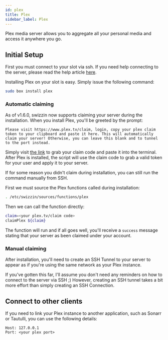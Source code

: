 ```yaml
---
id: plex
title: Plex
sidebar_label: Plex
---
```


Plex media server allows you to aggregate all your personal media and access it anywhere you go.

## Initial Setup

First you must connect to your slot via ssh. If you need help connecting to the server, please read the help article [here](../getting-started/how-do-i-connect.md).

Installing Plex on your slot is easy. Simply issue the following command:

```sh
sudo box install plex
```

### Automatic claiming

As of v1.6.0, swizzin now supports claiming your server during the installation. When you install Plex, you'll be greeted by the prompt:

```wrap
Please visit https://www.plex.tv/claim, login, copy your plex claim token to your clipboard and paste it here. This will automatically claim your server! Otherwise, you can leave this blank and to tunnel to the port instead.
```

Simply visit [the link](https://www.plex.tv/claim) to grab your claim code and paste it into the terminal. After Plex is installed, the script will use the claim code to grab a valid token for your user and apply it to your server.

If for some reason you didn't claim during installation, you can still run the command manually from SSH.

First we must source the Plex functions called during installation:

```bash
. /etc/swizzin/sources/functions/plex
```

Then we can call the function directly:

```bash
claim=<your plex.tv/claim code>
claimPlex ${claim}
```

The function will run and if all goes well, you'll receive a `success` message stating that your server as been claimed under your account.

### Manual claiming

After installation, you'll need to create an SSH Tunnel to your server to appear as if you're using the same network as your Plex instance.

If you've gotten this far, I'll assume you don't need any reminders on how to connect to the server via SSH ;) However, creating an SSH tunnel takes a bit more effort than simply creating an SSH Connection.


<SystemdTabs service="plexmediaserver"/>

## Connect to other clients

If you need to link your Plex instance to another application, such as Sonarr or Tautulli, you can use the following details:

```plaintext main
Host: 127.0.0.1
Port: <your plex port>
```